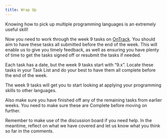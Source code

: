 ```yaml
---
title: Wrap Up
---
```


Knowing how to pick up multiple programming languages is an extremely useful skill!


Now you need to work through the week 9 tasks on [OnTrack](https://ontrack.deakin.edu.au). You should aim to have these tasks all submitted before the end of the week. This will enable us to give you timely feedback, as well as ensuring you have plenty of time to get the tasks signed off or resubmit the tasks if needed.

Each task has a date, but the week 9 tasks start with “9.x”. Locate these tasks in your Task List and do your best to have them all complete before the end of the week.

The week 9 tasks will get you to start looking at applying your programming skills to other languages.

Also make sure you have finished off any of the remaining tasks from earlier weeks. You need to make sure these are Complete before moving on further.

Remember to make use of the discussion board if you need help. In the meantime, reflect on what we have covered and let us know what you think so far in the comments.
